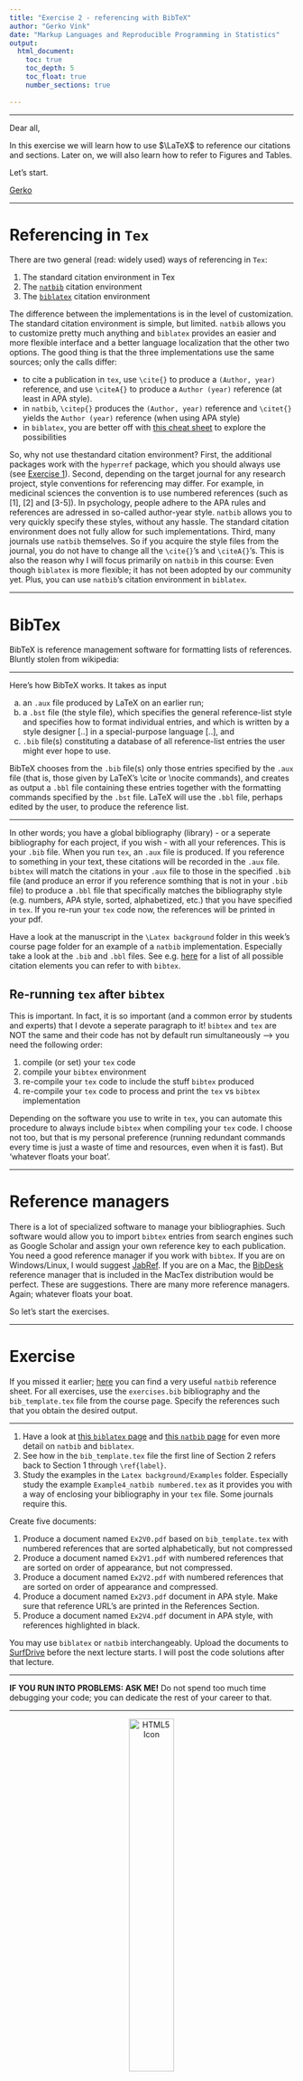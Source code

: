 ```yaml
---
title: "Exercise 2 - referencing with BibTeX"
author: "Gerko Vink"
date: "Markup Languages and Reproducible Programming in Statistics"
output: 
  html_document:
    toc: true
    toc_depth: 5
    toc_float: true
    number_sections: true
  
---
```


---

Dear all, 

In this exercise we will learn how to use $\LaTeX$ to reference our citations and sections. Later on, we will also learn how to refer to Figures and Tables. 

Let's start. 

[Gerko](https://www.gerkovink.com)

---

# Referencing in `Tex`
There are two general (read: widely used) ways of referencing in `Tex`:

1. The standard citation environment in Tex
2. The [`natbib`](http://merkel.zoneo.net/Latex/natbib.php?lang=en) citation environment
3. The [`biblatex`](https://ctan.org/pkg/biblatex?lang=en) citation environment

The difference between the implementations is in the level of customization. The standard citation environment is simple, but limited. `natbib` allows you to customize pretty much anything and `biblatex` provides an easier and more flexible interface and a better language localization that the other two options. The good thing is that the three implementations use the same sources; only the calls differ:

- to cite a publication in `tex`, use `\cite{}` to produce a `(Author, year)` reference, and use `\citeA{}` to produce a `Author (year)` reference (at least in APA style). 
- in `natbib`, `\citep{}` produces the `(Author, year)` reference and `\citet{}` yields the `Author (year)` reference (when using APA style)
- in `biblatex`, you are better off with [this cheat sheet](http://tug.ctan.org/info/biblatex-cheatsheet/biblatex-cheatsheet.pdf) to explore the possibilities

So, why not use thestandard citation environment? First, the additional packages work with the `hyperref` package, which you should always use (see [Exercise 1](https://www.gerkovink.com/Markup-Programming/Wk1/Exercise%201/Exercise_1.html)). Second, depending on the target journal for any research project, style conventions for referencing may differ. For example, in medicinal sciences the convention is to use numbered references (such as [1], [2] and [3-5]). In psychology, people adhere to the APA rules and references are adressed in so-called author-year style. `natbib` allows you to very quickly specify these styles, without any hassle. The standard citation environment does not fully allow for such implementations. Third, many journals use `natbib` themselves. So if you acquire the style files from the journal, you do not have to change all the `\cite{}`'s and `\citeA{}`'s. This is also the reason why I will focus primarily on `natbib` in this course: Even though `biblatex` is more flexible; it has not been adopted by our community yet. Plus, you can use `natbib`'s citation environment in `biblatex`.

---

# BibTex
BibTeX is reference management software for formatting lists of references. Bluntly stolen from wikipedia: 

---

Here’s how BibTeX works. It takes as input

a. an `.aux` file produced by LaTeX on an earlier run;
b. a `.bst` file (the style file), which specifies the general reference-list style and specifies how to format individual entries, and which is written by a style designer [..] in a special-purpose language [..], and
c. `.bib` file(s) constituting a database of all reference-list entries the user might ever hope to use.
      
BibTeX chooses from the `.bib` file(s) only those entries specified by the `.aux` file (that is, those given by LaTeX's \cite or \nocite commands), and creates as output a `.bbl` file containing these entries together with the formatting commands specified by the `.bst` file. LaTeX will use the `.bbl` file, perhaps edited by the user, to produce the reference list.

---

In other words; you have a global bibliography (library) - or a seperate bibliography for each project, if you wish -  with all your references. This is your `.bib` file. When you run `tex`, an `.aux` file is produced. If you reference to something in your text, these citations will be recorded in the `.aux` file. `bibtex` will match the citations in your `.aux` file to those in the specified `.bib` file (and produce an error if you reference somthing that is not in your `.bib` file) to produce a `.bbl` file that specifically matches the bibliography style (e.g. numbers, APA style, sorted, alphabetized, etc.) that you have specified in `tex`. If you re-run your `tex` code now, the references will be printed in your pdf. 

Have a look at the manuscript in the `\Latex background` folder in this week's course page folder for an example of a `natbib` implementation. Especially take a look at the `.bib` and `.bbl` files. See e.g. [here](https://en.wikipedia.org/wiki/BibTeX) for a list of all possible citation elements you can refer to with `bibtex`. 

## Re-running `tex` after `bibtex`
This is important. In fact, it is so important (and a common error by students and experts) that I devote a seperate paragraph to it! `bibtex` and `tex` are NOT the same and their code has not by default run simultaneously --> you need the following order:

1. compile (or set) your `tex` code
2. compile your `bibtex` environment
3. re-compile your `tex` code to include the stuff `bibtex` produced
3. re-compile your `tex` code to process and print the `tex` vs `bibtex` implementation

Depending on the software you use to write in `tex`, you can automate this procedure to always include `bibtex` when compiling your `tex` code. I choose not too, but that is my personal preference (running redundant commands every time is just a waste of time and resources, even when it is fast). But 'whatever floats your boat'. 

---

# Reference managers
There is a lot of specialized software to manage your bibliographies. Such software would allow you to import `bibtex` entries from search engines such as Google Scholar and assign your own reference key to each publication. You need a good reference manager if you work with `bibtex`. If you are on Windows/Linux, I would suggest [JabRef](http://jabref.sourceforge.net/). If you are on a Mac, the [BibDesk](http://bibdesk.sourceforge.net/) reference manager that is included in the MacTex distribution would be perfect. These are suggestions. There are many more reference managers. Again; whatever floats your boat. 

So let's start the exercises.

---

# Exercise

If you missed it earlier; [here](http://merkel.zoneo.net/Latex/natbib.php?lang=en) you can find a very useful `natbib` reference sheet. For all exercises, use the `exercises.bib` bibliography and the `bib_template.tex` file from the course page. Specify the references such that you obtain the desired output. 

---

1. Have a look at [this `biblatex` page](https://nl.sharelatex.com/learn/Bibliography_management_in_LaTeX) and [this `natbib` page](https://nl.sharelatex.com/learn/Bibliography_management_with_natbib) for even more detail on `natbib` and `biblatex`. 
2. See how in the `bib_template.tex` file the first line of Section 2 refers back to Section 1 through `\ref{label}`.
3. Study the examples in the `Latex background/Examples` folder. Especially study the example `Example4_natbib numbered.tex` as it provides you with a way of enclosing your bibliography in your `tex` file. Some journals require this. 

Create five documents:

1. Produce a document named `Ex2V0.pdf` based on `bib_template.tex` with numbered references that are sorted alphabetically, but not compressed
2. Produce a document named `Ex2V1.pdf` with numbered references that are sorted on order of appearance, but not compressed.
3. Produce a document named `Ex2V2.pdf` with numbered references that are sorted on order of appearance and compressed.
4. Produce a document named `Ex2V3.pdf` document in APA style. Make sure that reference URL's are printed in the References Section. 
5. Produce a document named `Ex2V4.pdf` document in APA style, with references highlighted in black. 

You may use `biblatex` or `natbib` interchangeably. Upload the documents to [SurfDrive](https://surfdrive.surf.nl/files/index.php/s/tiBnPyIZy8B9w73) before the next lecture starts. I will post the code solutions after that lecture.

---

**IF YOU RUN INTO PROBLEMS: ASK ME!** Do not spend too much time debugging your code; you can dedicate the rest of your career to that. 

---

<center>
<img src="bye.gif" alt="HTML5 Icon" width = 40%>
</center>

<center>
source: http://slinky.me/gEd
</center>


---
